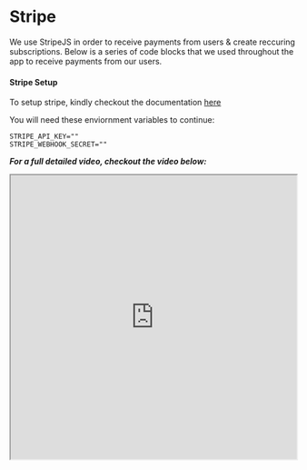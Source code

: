 # Stripe

We use StripeJS in order to receive payments from users & create reccuring subscriptions. Below is a series of code blocks that we used throughout the app to receive payments from our users. 

#### Stripe Setup

To setup stripe, kindly checkout the documentation [here](https://docs.stripe.com/)

You will need these enviornment variables to continue:
```env filename=".env"
STRIPE_API_KEY=""
STRIPE_WEBHOOK_SECRET=""
```

***For a full detailed video, checkout the video below:***
<iframe
    src="https://www.youtube.com/embed/5hSEEod_BuA?si=a8eLWB-VDP889QT-"
    width="100%"
    height="500px"
    title="SWR-States"
  />

### Connect Stripe To Code

This connection code allows us to, well, connect to stripe using the Stripe import and the stripe api key. 

``` ts filename="lib/stripe.ts"
import Stripe from 'stripe'

export const stripe = new Stripe(process.env.STRIPE_API_KEY!, {
  apiVersion: '2023-10-16',
  typescript: true
})
```
#### Webhook

Stripe Webhook is where we create the payment session, input a price, and setup most of stripe in order receive payments from users.

***This is what the final version of the stripe webhook should look like:***

```ts filename="app/api/webhook/route.ts"
import Stripe from 'stripe'
import { headers } from 'next/headers'
import { NextResponse } from 'next/server'
import { db } from '@/lib/db'
import { stripe } from '@/lib/stripe'

export async function POST(req: Request) {
  const body = await req.text()
  const signature = headers().get('Stripe-Signature') as string

  let event: Stripe.Event

  try {
    event = stripe.webhooks.constructEvent(
      body,
      signature,
      process.env.STRIPE_WEBHOOK_SECRET!
    )
  } catch (error: any) {
    return new NextResponse(`Webhook Error: ${error.message}`, { status: 400 })
  }

  const session = event.data.object as Stripe.Checkout.Session

  if (event.type === 'checkout.session.completed') {
    const subscription = await stripe.subscriptions.retrieve(
      session.subscription as string
    )
    if (!session?.metadata?.userId) {
      return new NextResponse('No user id found', { status: 400 })
    }

    await db.userSubscription.create({
      data: {
        userId: session.metadata.userId,
        stripeSubscriptionId: subscription.id,
        stripeCustomerId: subscription.customer as string,
        stripePriceId: subscription.items.data[0].price.id,
        stripeCurrentPeriodEnd: new Date(subscription.current_period_end * 1000)
      }
    })
  }

  if (event.type === 'invoice.payment_failed') {
    const subscription = await stripe.subscriptions.retrieve(
      session.subscription as string
    )

    await db.userSubscription.update({
      where: {
        stripeSubscriptionId: subscription.id
      },
      data: {
        stripePriceId: subscription.items.data[0].price.id,
        stripeCurrentPeriodEnd: new Date(subscription.current_period_end * 1000)
      }
    })
  }

  return new NextResponse(null, { status: 200 })
}
```

#### Checkout

Stripe Checkout is where we create the stripe customer & manage everything AFTER the user has either paid or failed to pay. For example, once the user successfully pays, we want to re-route them to a success page in order to let them know that their payment went through successfully. 

***This is what the final version of the stripe checkout should look like:***

``` ts filename="app/api/checkout/route.ts"
import { auth } from '@/auth'
import { db } from '@/lib/db'
import { stripe } from '@/lib/stripe'
import { NextResponse } from 'next/server'

export async function POST(req: Request) {
  try {
    const user = await auth()

    if (!user || !user.user.id) {
      return new NextResponse('Unauthorized', { status: 401 })
    }

    const userSubscription = await db.userSubscription.findUnique({
      where: {
        userId: user.user.id
      }
    })

    if (userSubscription && userSubscription.stripeCustomerId) {
      const stripeSession = await stripe.billingPortal.sessions.create({
        customer: userSubscription.stripeCustomerId,
        return_url: process.env.APP_URL
      })

      return new NextResponse(JSON.stringify({ url: stripeSession.url }))
    }

    const stripeSession = await stripe.checkout.sessions.create({
      success_url: process.env.APP_URL,
      cancel_url: process.env.APP_URL,
      payment_method_types: ['card'],

      mode: 'subscription',
      billing_address_collection: 'auto',
      customer_email: user?.user.email!,

      line_items: [
        {
          price_data: {
            currency: 'USD',
            product_data: {
              name: 'Your SaaS Subscription Name',
              description: 'Saas Subscription Description'
            },
            // cost (change this to the price of your product)
            unit_amount: 899,
            recurring: {
              interval: 'month'
            }
          },
          quantity: 1
        }
      ],
      metadata: {
        userId: user.user.id
      }
    })
    return new NextResponse(JSON.stringify({ url: stripeSession.url }))
  } catch (error) {
    console.log('[STRIPE_GET]', error)
    return new NextResponse('Internal Error', { status: 500 })
  }
}

```

### Payment Button

Once we have both the checkout & webhook finished, we are now able to create a button for the user to go to the stripe page and pay for the item we are selling:

``` ts filename="components/pricing-card.tsx"
'use client'
import { Check, Sparkle } from 'lucide-react'
import { Button } from '@/components/ui/button'
import { useState } from 'react'
import { toast } from 'react-hot-toast'
import axios from 'axios'
import { useCurrentUser } from '@/hooks/use-current-user'

// Update Tiers Here
export const tiers = [
  {
    name: 'Your Competitor Name',
    price: '18.99',
    features: [
      'Feature 1',
      'Feature 2',
      'Feature 3',
      'Feature 4',
      'Feature 5',
      'Feature 6',
      'Feature 7',
      'Feature 8',
      'Feature 9',
      'Feature 10'
    ],
    cta: 'Get Started',
    yourProduct: false
  },
  {
    name: 'Your Product Name',
    priceBefore: '$19.99',
    price: '8.99',
    features: [
      'Feature 1',
      'Feature 2',
      'Feature 3',
      'Feature 4',
      'Feature 5',
      'Feature 6',
      'Feature 7',
      'Feature 8',
      'Feature 9',
      'Feature 10'
    ],
    cta: 'Get Started',
    yourProduct: true
  }
]

export const PricingCard = () => {
  const [isLoading, setIsLoading] = useState(false)
  const session = useCurrentUser()

  const onClick = async () => {
    if (!session) {
      toast.error('Sign in to purchase!')
      return
    }
    try {
      setIsLoading(true)
      const response = await axios.post('/api/checkout')
      window.location.href = response.data.url
    } catch (error) {
      toast.error('An error occured! Please try again.')
    } finally {
      setIsLoading(false)
    }
  }
  return (
    <section id="pricing" className="scroll-mt-4">
      {/* Title */}
      <div className="mx-auto flex flex-col items-center pb-8">
        <h2 className="pb-4 text-4xl font-extrabold text-foreground">
          Pricing
        </h2>
        <p className="text-md opacity-50 max-w-lg text-center">
          Describe your product / service here that will impress the user & want
          them to buy the product
        </p>
      </div>
      {/* Pricing Card Display */}
      <div className="flex flex-col sm:place-items-center md:flex-row items-center justify-center gap-6">
        {tiers.map((tier) => (
          <div
            key={tier.name}
            className={`relative flex flex-col p-6 shadow-lg rounded-lg justify-between ring-2 ring-inset w-full max-w-[550px]  ${
              tier.yourProduct
                ? 'bg-primary/10 ring-primary/50'
                : 'bg-secondary ring-foreground/10'
            }`}
          >
            {tier.yourProduct && (
              <div className="px-3 py-1 text-primary-foreground text-sm bg-primary rounded-full inline-block absolute top-0 left-1/2 transform -translate-x-1/2 -translate-y-1/2">
                Popular
              </div>
            )}
            {/* Pricing */}
            <div>
              <h3
                className={`text-lg font-semibold ${
                  tier.yourProduct ? 'text-primary' : 'text-foreground/70'
                }`}
              >
                {tier.name}
              </h3>
              <div
                className={`mt-4 ${
                  tier.yourProduct ? 'text-foreground/90' : 'text-foreground/70'
                }`}
              >
                {tier.priceBefore ? (
                  <span className="font-semibold mr-2 line-through text-lg opacity-75">
                    {tier.priceBefore}
                  </span>
                ) : null}
                <span className="text-4xl font-bold">${tier.price}</span> /month
              </div>
              <ul className="mt-4 space-y-2.5">
                {tier.features.map((feature, index) => (
                  <li
                    key={index}
                    className="flex items-center text-foreground/90 gap-2"
                  >
                    <Check
                      className={`h-6 w-6 rounded-full ${
                        tier.yourProduct ? 'text-primary' : 'text-foreground/70'
                      }`}
                    />
                    {feature}
                  </li>
                ))}
              </ul>
            </div>
            {/* Button */}
            <div className="mt-6">
              <Button
                disabled={!tier.yourProduct}
                onClick={onClick}
                className={`w-full ${tier.yourProduct && 'hover:-translate-y-1'}`}
              >
                {tier.cta}
                <Sparkle className="ml-1 h-4 w-4" />
              </Button>
            </div>
          </div>
        ))}
      </div>
    </section>
  )
}

```

#### Testing

To test stripe in our local enviornment, you must run

```bash filename="terminal"
stripe listen --forward-to localhost:3000/api/webhook
```

This will run stripe in your local enviornment & allow us to test stripe. If it works, you will be redirected to the stripe page (as seen below)

![Dash](/stripe-paymentpage.png)